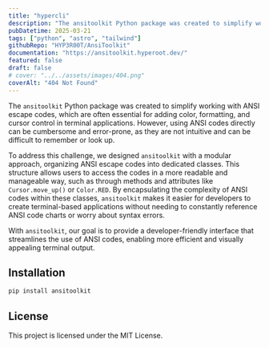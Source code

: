```yaml
---
title: "hypercli"
description: "The ansitoolkit Python package was created to simplify working with ANSI escape codes, which are often essential for adding color, formatting, and cursor control in terminal applications. However, using ANSI codes directly can be cumbersome and error-prone, as they are not intuitive and can be difficult to remember or look up."
pubDatetime: 2025-03-21
tags: ["python", "astro", "tailwind"]
githubRepo: "HYP3R00T/AnsiToolkit"
documentation: "https://ansitoolkit.hyperoot.dev/"
featured: false
draft: false
# cover: "../../assets/images/404.png"
coverAlt: "404 Not Found"
---
```


The `ansitoolkit` Python package was created to simplify working with ANSI escape codes, which are often essential for adding color, formatting, and cursor control in terminal applications. However, using ANSI codes directly can be cumbersome and error-prone, as they are not intuitive and can be difficult to remember or look up.

To address this challenge, we designed `ansitoolkit` with a modular approach, organizing ANSI escape codes into dedicated classes. This structure allows users to access the codes in a more readable and manageable way, such as through methods and attributes like `Cursor.move_up()` or `Color.RED`. By encapsulating the complexity of ANSI codes within these classes, `ansitoolkit` makes it easier for developers to create terminal-based applications without needing to constantly reference ANSI code charts or worry about syntax errors.

With `ansitoolkit`, our goal is to provide a developer-friendly interface that streamlines the use of ANSI codes, enabling more efficient and visually appealing terminal output.

## Installation

```bash
pip install ansitoolkit
```

## License

This project is licensed under the MIT License. 